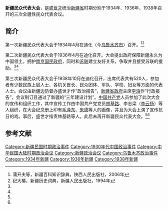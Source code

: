 '''新疆民众代表大会'''，是[[盛世才|盛世才]]统治[[新疆省|新疆省]]时期分别于1934年、1936年、1938年召开的三次全疆性民众代表会议。

==简介==
第一次新疆民众代表大会于1934年4月在迪化（今[[乌鲁木齐市|乌鲁木齐市]]）召开。<ref name=pu>蒲开夫等，新疆百科知识辞典，陕西人民出版社，2006年</ref><ref name=ji>纪大椿，新疆历史词典，新疆人民出版社，1994年</ref>

第二次新疆民众代表大会于1936年4月在迪化召开。大会提出政府保障新疆永久为中国领土，拥护[[南京国民政府|南京国民政府]]，同时和[[苏联|苏联]]建立友好关系，争取并且接受苏联的援助。<ref name=pu/><ref name=ji/>

第三次新疆民众代表大会于1938年10月在迪化召开，出席代表共有520人，参加者有少数民族上层人士、各机关首长、民众团体、军队、学校、妇女等方面的代表人士。会议由新疆边防督办盛世才作“政治报告”，[[新疆省政府|新疆省政府]]主席[[李溶_(新疆省长)|李溶]]作“行政报告”，会议制订且通过了新疆的“三年建设计划”。[[中国共产党|中国共产党]]人员参加了此次大会的宣传和组织工作，其中宣传工作由中国共产党党员[[林基路|林基路]]、李志梁（[[李云扬|李云扬]]）等人组织，在大会纪念册上印有[[毛泽东|毛泽东]]、[[朱德|朱德]]等人的画像，并且为大会上演了宣传抗日的戏。事后，盛世才指责林基路等人。此后未再开新疆民众代表大会。<ref name=pu/><ref name=ji/>

==参考文献==
{{reflist}}

[[Category:新疆民国时期政治事件|Category:新疆民国时期政治事件]]
[[Category:1930年代中国政治事件|Category:1930年代中国政治事件]]
[[Category:中华民国大陆时期政治会议|Category:中华民国大陆时期政治会议]]
[[Category:新疆政治会议|Category:新疆政治会议]]
[[Category:乌鲁木齐政治事件|Category:乌鲁木齐政治事件]]
[[Category:1934年新疆|Category:1934年新疆]]
[[Category:1936年新疆|Category:1936年新疆]]
[[Category:1938年新疆|Category:1938年新疆]]